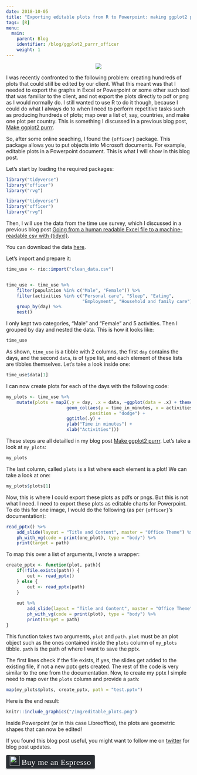 ```yaml
---
date: 2018-10-05
title: "Exporting editable plots from R to Powerpoint: making ggplot2 purrr with officer"
tags: [R]
menu:
  main:
    parent: Blog
    identifier: /blog/ggplot2_purrr_officer
    weight: 1
---
```


<div style="text-align:center;">
  <a href="https://www.youtube.com/watch?v=oc9XOxUcvLY">
    <img src="/img/officer_meme.jpg"/></a>
</div>


I was recently confronted to the following problem: creating hundreds of plots that could still be 
edited by our client. What this meant was that I needed to export the graphs in Excel or Powerpoint
or some other such tool that was familiar to the client, and not export the plots directly to pdf or
png as I would normally do. I still wanted to use R to do it though, because I could do what I always
do to when I need to perform repetitive tasks such as producing hundreds of plots; map over a list
of, say, countries, and make one plot per country. This is something I discussed in a previous
blog post, [Make ggplot2 purrr](http://www.brodrigues.co/blog/2017-03-29-make-ggplot2-purrr/).

So, after some online seaching, I found the `{officer}` package. This package allows you to put
objects into Microsoft documents. For example, editable plots in a Powerpoint document. This is what
I will show in this blog post. 

Let's start by loading the required packages:

```r
library("tidyverse")
library("officer")
library("rvg")
```

```r
library("tidyverse")
library("officer")
library("rvg")
```

Then, I will use the data from the time use survey, which I discussed in a previous blog post 
[Going from a human readable Excel file to a machine-readable csv with {tidyxl}](http://www.brodrigues.co/blog/2018-09-11-human_to_machine/).

You can download the data [here](https://github.com/rbind/b-rodrigues.github.com/blob/master/content/blog/clean_data.csv).

Let's import and prepare it:

```r
time_use <- rio::import("clean_data.csv")


time_use <- time_use %>%
    filter(population %in% c("Male", "Female")) %>%
    filter(activities %in% c("Personal care", "Sleep", "Eating", 
                             "Employment", "Household and family care")) %>%
    group_by(day) %>%
    nest()
```

I only kept two categories, "Male" and "Female" and 5 activities. Then I grouped by day and nested
the data. This is how it looks like:

```r
time_use
```

As shown, `time_use` is a tibble with 2 columns, the first `day` contains the days, and the second
`data`, is of type list, and each element of these lists are tibbles themselves. Let's take a look 
inside one:

```r
time_use$data[1]
```

I can now create plots for each of the days with the following code:

```r
my_plots <- time_use %>%
    mutate(plots = map2(.y = day, .x = data, ~ggplot(data = .x) + theme_minimal() +
                       geom_col(aes(y = time_in_minutes, x = activities, fill = population), 
                                position = "dodge") +
                       ggtitle(.y) +
                       ylab("Time in minutes") +
                       xlab("Activities")))
```

These steps are all detailled in my blog post 
[Make ggplot2 purrr](http://www.brodrigues.co/blog/2017-03-29-make-ggplot2-purrr/).
Let's take a look at `my_plots`:

```r
my_plots
```

The last column, called `plots` is a list where each element is a plot! We can take a look at one:

```r
my_plots$plots[1]
```

Now, this is where I could export these plots as pdfs or pngs. But this is not what I need. I need
to export these plots as editable charts for Powerpoint. To do this for one image, I would do the 
following (as per `{officer}`'s documentation):

```r
read_pptx() %>%
    add_slide(layout = "Title and Content", master = "Office Theme") %>%
    ph_with_vg(code = print(one_plot), type = "body") %>% 
    print(target = path)
```

To map this over a list of arguments, I wrote a wrapper:

```r
create_pptx <- function(plot, path){
    if(!file.exists(path)) {
        out <- read_pptx()
    } else {
        out <- read_pptx(path)
    }
    
    out %>%
        add_slide(layout = "Title and Content", master = "Office Theme") %>%
        ph_with_vg(code = print(plot), type = "body") %>% 
        print(target = path)
}
```

This function takes two arguments, `plot` and `path`. `plot` must be an plot object such as the ones
contained inside the `plots` column of `my_plots` tibble. `path` is the path of where I want to save
the pptx.

The first lines check if the file exists, if yes, the slides get added to the existing file, if not
a new pptx gets created. The rest of the code is very similar to the one from the documentation. Now,
to create my pptx I simple need to map over the `plots` column and provide a `path`: 

```r
map(my_plots$plots, create_pptx, path = "test.pptx")
```

Here is the end result:

```r
knitr::include_graphics("/img/editable_plots.png")
```

Inside Powerpoint (or in this case Libreoffice), the plots are geometric shapes that can now
be edited!

If you found this blog post useful, you might want to follow me on [twitter](https://www.twitter.com/brodriguesco)
for blog post updates.

<style>.bmc-button img{width: 27px !important;margin-bottom: 1px !important;box-shadow: none !important;border: none !important;vertical-align: middle !important;}.bmc-button{line-height: 36px !important;height:37px !important;text-decoration: none !important;display:inline-flex !important;color:#ffffff !important;background-color:#272b30 !important;border-radius: 3px !important;border: 1px solid transparent !important;padding: 1px 9px !important;font-size: 22px !important;letter-spacing:0.6px !important;box-shadow: 0px 1px 2px rgba(190, 190, 190, 0.5) !important;-webkit-box-shadow: 0px 1px 2px 2px rgba(190, 190, 190, 0.5) !important;margin: 0 auto !important;font-family:'Cookie', cursive !important;-webkit-box-sizing: border-box !important;box-sizing: border-box !important;-o-transition: 0.3s all linear !important;-webkit-transition: 0.3s all linear !important;-moz-transition: 0.3s all linear !important;-ms-transition: 0.3s all linear !important;transition: 0.3s all linear !important;}.bmc-button:hover, .bmc-button:active, .bmc-button:focus {-webkit-box-shadow: 0px 1px 2px 2px rgba(190, 190, 190, 0.5) !important;text-decoration: none !important;box-shadow: 0px 1px 2px 2px rgba(190, 190, 190, 0.5) !important;opacity: 0.85 !important;color:#82518c !important;}</style><link href="https://fonts.googleapis.com/css?family=Cookie" rel="stylesheet"><a class="bmc-button" target="_blank" href="https://www.buymeacoffee.com/brodriguesco"><img src="https://www.buymeacoffee.com/assets/img/BMC-btn-logo.svg" alt="Buy me an Espresso"><span style="margin-left:5px">Buy me an Espresso</span></a>

